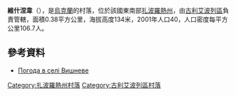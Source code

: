 {{coord|47|41|43|N|36|33|46|E|scale:100000|display=title}}

'''維什涅韋'''（{{lang-uk|Вишневе}}），是[[烏克蘭|烏克蘭]]的村落，位於該國東南部[[扎波羅熱州|扎波羅熱州]]，由[[古利艾波列區|古利艾波列區]]負責管轄，面積0.38平方公里，海拔高度134米，2001年人口40，人口密度每平方公里106.7人。

==參考資料==
* [http://weather.in.ua/ua/zaporozhskaja/3762 Погода в селі Вишневе] {{Wayback|url=http://weather.in.ua/ua/zaporozhskaja/3762 |date=20111220162710 }}

[[Category:扎波羅熱州村落|Category:扎波羅熱州村落]]
[[Category:古利艾波列區村落|Category:古利艾波列區村落]]


{{Zaporizhia-geo-stub}}